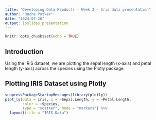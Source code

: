 ---
title: "Developing Data Products - Week 3 - Iris data presentation"
author: "Rucha Potkar"
date: "2024-07-26"
output: ioslides_presentation
---

```{r setup, include=FALSE}
knitr::opts_chunk$set(echo = TRUE)
```

## Introduction

Using the IRIS dataset, we are plotting the sepal length (x-axis) and petal length (y-axis) across the species using the Plotly package.

## Plotting IRIS Dataset using Plotly

```{r plot, echo=FALSE}
suppressPackageStartupMessages(library(plotly))
plot_ly(data = iris, x = ~Sepal.Length, y = ~Petal.Length, 
        color = ~Species,
        type = "scatter", mode = "markers") %>%
  layout(title = "IRIS Data")
```
